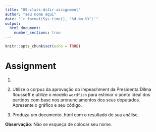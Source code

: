 ```yaml
---
title: "09-class-ds4ir-assignment"
author: "seu nome aqui"
date: "`r format(Sys.time(), '%d-%m-%Y')`"
output: 
  html_document:
    number_sections: true
---
```


```r
knitr::opts_chunk$set(echo = TRUE)

```

# Assignment {-}

1.

2. Utilize o corpus da aprovação do impeachment da Presidenta Dilma Rousseff e utilize o 
modelo `wordfish` para estimar o ponto ideal dos partidos com base nos pronunciamentos 
dos seus deputados. Apresente o gráfico e seu código.

3. Produza um documento .html com o resultado de sua análise.

**Observação**: Não se esqueça de colocar seu nome.